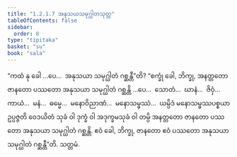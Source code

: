```yaml
---
title: "1.2.1.7 အနုသယသမုဂ္ဃါတသုတ္တ"
tableOfContents: false
sidebar:
  order: 8
type: "tipitaka"
basket: "su"
book: "sala"
---
```



<DynamicBreadcrumb />

<Division number="59" book="sala">

<Paragraph number="177" book="sala">
“ကထံ နု ခေါ …ပေ…  အနုသယာ သမုဂ္ဃါတံ ဂစ္ဆန္တီ”တိ? “စက္ခုံ ခေါ, ဘိက္ခု, အနတ္တတော ဇာနတော ပဿတော အနုသယာ သမုဂ္ဃါတံ ဂစ္ဆန္တိ …ပေ…  သောတံ…  ဃာနံ…  ဇိဝှံ…  ကာယံ…  မနံ…  ဓမ္မေ…  မနောဝိညာဏံ…  မနောသမ္ဖဿံ…  ယမ္ပိဒံ မနောသမ္ဖဿပစ္စယာ ဥပ္ပဇ္ဇတိ ဝေဒယိတံ သုခံ ဝါ ဒုက္ခံ ဝါ အဒုက္ခမသုခံ ဝါ တမ္ပိ အနတ္တတော ဇာနတော ပဿတော အနုသယာ သမုဂ္ဃါတံ ဂစ္ဆန္တိ. ဧဝံ ခေါ, ဘိက္ခု, ဇာနတော ဧဝံ ပဿတော အနုသယာ သမုဂ္ဃါတံ ဂစ္ဆန္တီ”တိ.

</Paragraph>
</Division>

<Paragraph number="178" type="center" book="sala">
သတ္တမံ.
</Paragraph>